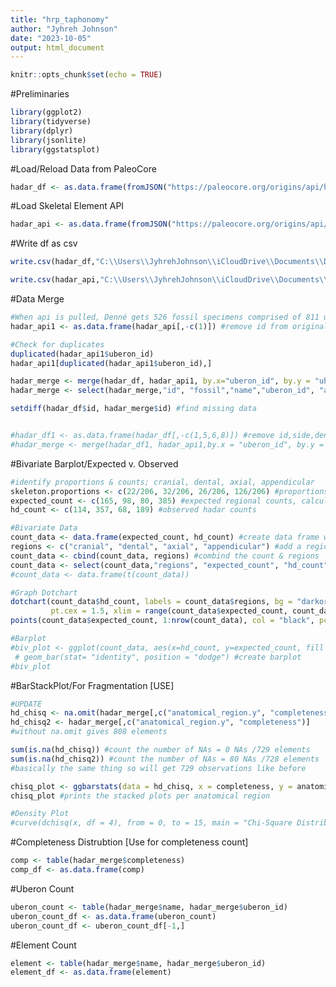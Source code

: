 ```yaml
---
title: "hrp_taphonomy"
author: "Jyhreh Johnson"
date: "2023-10-05"
output: html_document
---
```


```r
knitr::opts_chunk$set(echo = TRUE)
```

#Preliminaries
```r
library(ggplot2)
library(tidyverse)
library(dplyr)
library(jsonlite)
library(ggstatsplot)
```

#Load/Reload Data from PaleoCore
```r
hadar_df <- as.data.frame(fromJSON("https://paleocore.org/origins/api/hadarfossilelements/")) #loads in the Hadar fossil elements from paleocore. Make sure to save changes in paleocore before running. 
```

#Load Skeletal Element API
```r
hadar_api <- as.data.frame(fromJSON("https://paleocore.org/origins/api/skeletalelements/")) #loads in the skeletal element api in paleocore.
```

#Write df as csv
```r
write.csv(hadar_df,"C:\\Users\\JyhrehJohnson\\iCloudDrive\\Documents\\Documents\\UT\\masters_thesis\\hadar_df.csv", row.names=FALSE) #write the Hadar data as a csv file to save on computer and load into a spreadsheet. 

write.csv(hadar_api,"C:\\Users\\JyhrehJohnson\\iCloudDrive\\Documents\\Documents\\UT\\masters_thesis\\hadar_api.csv", row.names=FALSE) #write the Hadar api as a csv file to save on computer and load into a spreadsheet.
```

#Data Merge
```r
#When api is pulled, Denné gets 526 fossil specimens comprised of 811 unique skeletal elements
hadar_api1 <- as.data.frame(hadar_api[,-c(1)]) #remove id from original api data frame

#Check for duplicates
duplicated(hadar_api1$uberon_id)
hadar_api1[duplicated(hadar_api1$uberon_id),]

hadar_merge <- merge(hadar_df, hadar_api1, by.x="uberon_id", by.y = "uberon_id", all.x = FALSE, all.y = FALSE) #inner join the hadar df and api data frames
hadar_merge <- select(hadar_merge,"id", "fossil","name","uberon_id", "anatomical_region.y","completeness") #reorder columns

setdiff(hadar_df$id, hadar_merge$id) #find missing data


#hadar_df1 <- as.data.frame(hadar_df[,-c(1,5,6,8)]) #remove id,side,dental,preserved part from original hadar data frame #Deleted because keeping the ID is important 
#hadar_merge <- merge(hadar_df1, hadar_api1,by.x = "uberon_id", by.y = "uberon_id", all.x = FALSE,all.y = FALSE) 
```

#Bivariate Barplot/Expected v. Observed
```r
#identify proportions & counts; cranial, dental, axial, appendicular
skeleton.proportions <- c(22/206, 32/206, 26/206, 126/206) #proportions of regions
expected_count <- c(165, 98, 80, 385) #expected regional counts, calculations in Google Drive/Sheets under "Analysis"
hd_count <- c(114, 357, 68, 189) #observed hadar counts

#Bivariate Data
count_data <- data.frame(expected_count, hd_count) #create data frame with both counts
regions <- c("cranial", "dental", "axial", "appendicular") #add a regions column
count_data <- cbind(count_data, regions) #combind the count & regions
count_data <- select(count_data,"regions", "expected_count", "hd_count") #reorder
#count_data <- data.frame(t(count_data))

#Graph Dotchart
dotchart(count_data$hd_count, labels = count_data$regions, bg = "darkorange",
         pt.cex = 1.5, xlim = range(count_data$expected_count, count_data$hd_count) + c(-2, 2))
points(count_data$expected_count, 1:nrow(count_data), col = "black", pch = 19, cex = 1.5)

#Barplot
#biv_plot <- ggplot(count_data, aes(x=hd_count, y=expected_count, fill = regions)) + 
 # geom_bar(stat= "identity", position = "dodge") #create barplot
#biv_plot 
```

#BarStackPlot/For Fragmentation [USE]
```r
#UPDATE 
hd_chisq <- na.omit(hadar_merge[,c("anatomical_region.y", "completeness")]) #gives 729 elements 
hd_chisq2 <- hadar_merge[,c("anatomical_region.y", "completeness")]
#without na.omit gives 808 elements

sum(is.na(hd_chisq)) #count the number of NAs = 0 NAs /729 elements
sum(is.na(hd_chisq2)) #count the number of NAs = 80 NAs /728 elements
#basically the same thing so will get 729 observations like before

chisq_plot <- ggbarstats(data = hd_chisq, x = completeness, y = anatomical_region.y) + labs(caption=NULL) #show the preservation stats for each anatomical region
chisq_plot #prints the stacked plots per anatomical region

#Density Plot
#curve(dchisq(x, df = 4), from = 0, to = 15, main = "Chi-Square Distribution (df = 4)", ylab = 'Density', lwd = 2, col = 'orange')
```

#Completeness Distrubtion [Use for completeness count]
```r
comp <- table(hadar_merge$completeness)
comp_df <- as.data.frame(comp)
```

#Uberon Count
```r
uberon_count <- table(hadar_merge$name, hadar_merge$uberon_id)
uberon_count_df <- as.data.frame(uberon_count)
uberon_count_df <- uberon_count_df[-1,]
```

#Element Count
```r
element <- table(hadar_merge$name, hadar_merge$uberon_id)
element_df <- as.data.frame(element)
```
